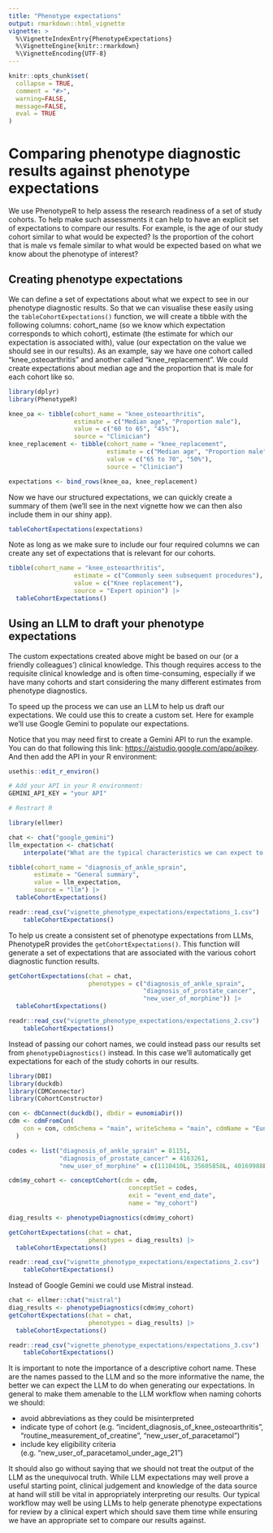 ```yaml
---
title: "Phenotype expectations"
output: rmarkdown::html_vignette
vignette: >
  %\VignetteIndexEntry{PhenotypeExpectations}
  %\VignetteEngine{knitr::rmarkdown}
  %\VignetteEncoding{UTF-8}
---
```


```r
knitr::opts_chunk$set(
  collapse = TRUE,
  comment = "#>", 
  warning=FALSE, 
  message=FALSE, 
  eval = TRUE
)
```

# Comparing phenotype diagnostic results against phenotype expectations

We use PhenotypeR to help assess the research readiness of a set of study cohorts. To help make such assessments it can help to have an explicit set of expectations to compare our results. For example, is the age of our study cohort similar to what would be expected? Is the proportion of the cohort that is male vs female similar to what would be expected based on what we know about the phenotype of interest?

## Creating phenotype expectations

We can define a set of expectations about what we expect to see in our phenotype diagnostic results. So that we can visualise these easily using the `tableCohortExpectations()` function, we will create a tibble with the following columns: cohort_name (so we know which expectation corresponds to which cohort), estimate (the estimate for which our expectation is associated with), value (our expectation on the value we should see in our results). As an example, say we have one cohort called "knee_osteoarthritis" and another called "knee_replacement". We could create expectations about median age and the proportion that is male for each cohort like so.

```r
library(dplyr)
library(PhenotypeR)

knee_oa <- tibble(cohort_name = "knee_osteoarthritis",
                  estimate = c("Median age", "Proportion male"),
                  value = c("60 to 65", "45%"),
                  source = "Clinician")
knee_replacement <- tibble(cohort_name = "knee_replacement",
                           estimate = c("Median age", "Proportion male"),
                           value = c("65 to 70", "50%"),
                           source = "Clinician")

expectations <- bind_rows(knee_oa, knee_replacement)
```

Now we have our structured expectations, we can quickly create a summary of them (we'll see in the next vignette how we can then also include them in our shiny app).

```r
tableCohortExpectations(expectations)
```

Note as long as we make sure to include our four required columns we can create any set of expectations that is relevant for our cohorts.

```r
tibble(cohort_name = "knee_osteoarthritis",
                  estimate = c("Commonly seen subsequent procedures"),
                  value = c("Knee replacement"),
                  source = "Expert opinion") |> 
  tableCohortExpectations()
```

## Using an LLM to draft your phenotype expectations

The custom expectations created above might be based on our (or a friendly colleagues') clinical knowledge. This though requires access to the requisite clinical knowledge and is often time-consuming, especially if we have many cohorts and start considering the many different estimates from phenotype diagnostics.

To speed up the process we can use an LLM to help us draft our expectations. We could use this to create a custom set. Here for example we'll use Google Gemini to populate our expectations.

Notice that you may need first to create a Gemini API to run the example. You can do that following this link: <https://aistudio.google.com/app/apikey>. And then add the API in your R environment:

```r
usethis::edit_r_environ()

# Add your API in your R environment:
GEMINI_API_KEY = "your API"

# Restrart R
```

```r
library(ellmer)

chat <- chat("google_gemini")
llm_expectation <- chat$chat(
    interpolate("What are the typical characteristics we can expect to see in our real-world data for a cohort of people with an ankle sprain (average age, proportion male vs female, subsequent medications, etc)? Be brief and provide summar with a few sentences.")) 

tibble(cohort_name = "diagnosis_of_ankle_sprain",
       estimate = "General summary",
       value = llm_expectation,
       source = "llm") |> 
  tableCohortExpectations()
```

```r
readr::read_csv("vignette_phenotype_expectations/expectations_1.csv") |>
    tableCohortExpectations()
```

To help us create a consistent set of phenotype expectations from LLMs, PhenotypeR provides the `getCohortExpectations()`. This function will generate a set of expectations that are associated with the various cohort diagnostic function results.

```r
getCohortExpectations(chat = chat, 
                      phenotypes = c("diagnosis_of_ankle_sprain", 
                                     "diagnosis_of_prostate_cancer", 
                                     "new_user_of_morphine")) |> 
  tableCohortExpectations()
```

```r
readr::read_csv("vignette_phenotype_expectations/expectations_2.csv") |>
    tableCohortExpectations()
```

Instead of passing our cohort names, we could instead pass our results set from `phenotypeDiagnostics()` instead. In this case we'll automatically get expectations for each of the study cohorts in our results.

```r
library(DBI)
library(duckdb)
library(CDMConnector)
library(CohortConstructor)

con <- dbConnect(duckdb(), dbdir = eunomiaDir())
cdm <- cdmFromCon(
    con = con, cdmSchema = "main", writeSchema = "main", cdmName = "Eunomia"
  )

codes <- list("diagnosis_of_ankle_sprain" = 81151,
              "diagnosis_of_prostate_cancer" = 4163261,
              "new_user_of_morphine" = c(1110410L, 35605858L, 40169988L))

cdm$my_cohort <- conceptCohort(cdm = cdm,
                                 conceptSet = codes,
                                 exit = "event_end_date",
                                 name = "my_cohort")

diag_results <- phenotypeDiagnostics(cdm$my_cohort)

getCohortExpectations(chat = chat, 
                      phenotypes = diag_results) |> 
  tableCohortExpectations()
```

```r
readr::read_csv("vignette_phenotype_expectations/expectations_2.csv") |>
    tableCohortExpectations()
```

Instead of Google Gemini we could use Mistral instead.
```r
chat <- ellmer::chat("mistral")
diag_results <- phenotypeDiagnostics(cdm$my_cohort)
getCohortExpectations(chat = chat, 
                      phenotypes = diag_results) |> 
  tableCohortExpectations()
```

```r
readr::read_csv("vignette_phenotype_expectations/expectations_3.csv") |>
    tableCohortExpectations()
```

It is important to note the importance of a descriptive cohort name. These are the names passed to the LLM and so the more informative the name, the better we can expect the LLM to do when generating our expectations. In general to make them amenable to the LLM workflow when naming cohorts we should:

-   avoid abbreviations as they could be misinterpreted
-   indicate type of cohort (e.g. "incident_diagnosis_of_knee_osteoarthritis", "routine_measurement_of_creatine", "new_user_of_paracetamol")
- include key eligibility criteria  (e.g. "new_user_of_paracetamol_under_age_21")

It should also go without saying that we should not treat the output of the LLM as the unequivocal truth. While LLM expectations may well prove a useful starting point, clinical judgement and knowledge of the data source at hand will still be vital in appropriately interpreting our results. Our typical workflow may well be using LLMs to help generate phenotype expectations for review by a clinical expert which should save them time while ensuring we have an appropriate set to compare our results against.
